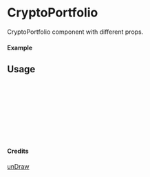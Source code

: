 
<Meta of={CryptoPortfolio} title="unDraw/CryptoPortfolio" />

# CryptoPortfolio

CryptoPortfolio component with different props.

#### Example

<Canvas of={CryptoPortfolio.Primary} />

## Usage

```ts
import { CryptoPortfolio } from "yadl-ui";

const Example = () => {
  return (
      <CryptoPortfolio />
  );
};

export default Example;
```

#### Credits
[unDraw](https://undraw.co/illustrations)
